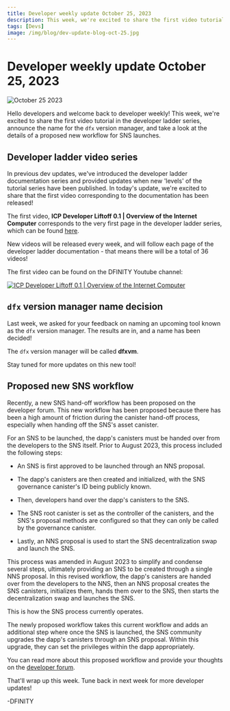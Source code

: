```yaml
---
title: Developer weekly update October 25, 2023
description: This week, we're excited to share the first video tutorial in the developer ladder series, announce the name for the dfx version manager, and take a look at the details of a proposed new workflow for SNS launches.
tags: [Devs]
image: /img/blog/dev-update-blog-oct-25.jpg
---
```


# Developer weekly update October 25, 2023

![October 25 2023](../../static/img/blog/dev-update-blog-oct-25.jpg)

Hello developers and welcome back to developer weekly! This week, we're excited to share the first video tutorial in the developer ladder series, announce the name for the `dfx` version manager, and take a look at the details of a proposed new workflow for SNS launches.

## Developer ladder video series

In previous dev updates, we've introduced the developer ladder documentation series and provided updates when new 'levels' of the tutorial series have been published. In today's update, we're excited to share that the first video corresponding to the documentation has been released!

The first video, **ICP Developer Liftoff 0.1 | Overview of the Internet Computer** corresponds to the very first page in the developer ladder series, which can be found [here](/docs/current/tutorials/developer-liftoff/level-0/ic-overview).

New videos will be released every week, and will follow each page of the developer ladder documentation - that means there will be a total of 36 videos!

The first video can be found on the DFINITY Youtube channel:

[![ICP Developer Liftoff 0.1 | Overview of the Internet Computer](https://img.youtube.com/vi/oBUpJ4CqmN0/0.jpg)](https://youtu.be/oBUpJ4CqmN0?si=q5r223tFnWoZTMGz)

## `dfx` version manager name decision

Last week, we asked for your feedback on naming an upcoming tool known as the `dfx` version manager. The results are in, and a name has been decided!

The `dfx` version manager will be called **dfxvm**.

Stay tuned for more updates on this new tool!

## Proposed new SNS workflow

Recently, a new SNS hand-off workflow has been proposed on the developer forum. This new workflow has been proposed because there has been a high amount of friction during the canister hand-off process, especially when handing off the SNS's asset canister.

For an SNS to be launched, the dapp's canisters must be handed over from the developers to the SNS itself. Prior to August 2023, this process included the following steps:

- An SNS is first approved to be launched through an NNS proposal.

- The dapp's canisters are then created and initialized, with the SNS governance canister's ID being publicly known.

- Then, developers hand over the dapp's canisters to the SNS.

- The SNS root canister is set as the controller of the canisters, and the SNS's proposal methods are configured so that they can only be called by the governance canister.

- Lastly, an NNS proposal is used to start the SNS decentralization swap and launch the SNS.

This process was amended in August 2023 to simplify and condense several steps, ultimately providing an SNS to be created through a single NNS proposal. In this revised workflow, the dapp's canisters are handed over from the developers to the NNS, then an NNS proposal creates the SNS canisters, initializes them, hands them over to the SNS, then starts the decentralization swap and launches the SNS.

This is how the SNS process currently operates.

The newly proposed workflow takes this current workflow and adds an additional step where once the SNS is launched, the SNS community upgrades the dapp's canisters through an SNS proposal. Within this upgrade, they can set the privileges within the dapp appropriately.

You can read more about this proposed workflow and provide your thoughts on the [developer forum](https://forum.dfinity.org/t/handing-over-dapp-canisters-to-an-sns-dao/23877).

That'll wrap up this week. Tune back in next week for more developer updates!

-DFINITY
